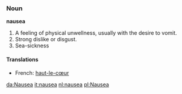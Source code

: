 ===Noun===
'''nausea'''

#A feeling of physical unwellness, usually with the desire to vomit.
#Strong dislike or disgust.
#Sea-sickness

====Translations====
*French: [[haut-le-cœur]]

[[da:Nausea]]
[[it:nausea]]
[[nl:nausea]]
[[pl:Nausea]]
